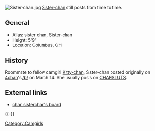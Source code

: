 [[Image:Sister-chan.jpg|thumb|right]]
[[Sister-chan]] still posts from time to time.

== General ==
* Alias: sister chan, Sister-chan
* Height: 5'9"
* Location: Columbus, OH

== History ==
Roommate to fellow camgirl [[Kitty-chan]], Sister-chan posted originally on [[4chan]]'s [[/b/]] on March 14. She usually posts on [[CHANSLUTS]].

== External links ==
* [http://fuxx.us/sister chan sisterchan's board]

{{-}}
{{CamwhoresWhoDeliver}}
[[Category:Camgirls]]